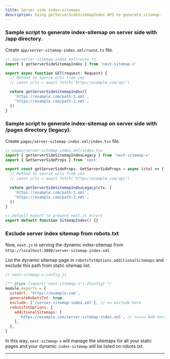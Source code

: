 ```yaml
---
title: Server side index-sitemaps
description: Using getServerSideSitemapIndex API to generate sitemap.
---
```


### Sample script to generate index-sitemap on server side with /app directory.

Create `app/server-sitemap-index.xml/route.ts` file.

```ts
// app/server-sitemap-index.xml/route.ts
import { getServerSideSitemapIndex } from 'next-sitemap-x'

export async function GET(request: Request) {
  // Method to source urls from cms
  // const urls = await fetch('https//example.com/api')

  return getServerSideSitemapIndex([
    'https://example.com/path-1.xml',
    'https://example.com/path-2.xml',
  ])
}
```

### Sample script to generate index-sitemap on server side with /pages directory (legacy).

Create `pages/server-sitemap-index.xml/index.tsx` file.

```ts
// pages/server-sitemap-index.xml/index.tsx
import { getServerSideSitemapIndexLegacy } from 'next-sitemap-x'
import { GetServerSideProps } from 'next'

export const getServerSideProps: GetServerSideProps = async (ctx) => {
  // Method to source urls from cms
  // const urls = await fetch('https//example.com/api')

  return getServerSideSitemapIndexLegacy(ctx, [
    'https://example.com/path-1.xml',
    'https://example.com/path-2.xml',
  ])
}

// Default export to prevent next.js errors
export default function SitemapIndex() {}
```

### Exclude server index sitemap from robots.txt

Now, `next.js` is serving the dynamic index-sitemap from `http://localhost:3000/server-sitemap-index.xml`.

List the dynamic sitemap page in `robotsTxtOptions.additionalSitemaps` and exclude this path from static sitemap list.

```js
// next-sitemap-x.config.js

/** @type {import('next-sitemap-x').IConfig} */
module.exports = {
  siteUrl: 'https://example.com',
  generateRobotsTxt: true,
  exclude: ['/server-sitemap-index.xml'], // <= exclude here
  robotsTxtOptions: {
    additionalSitemaps: [
      'https://example.com/server-sitemap-index.xml', // <==== Add here
    ],
  },
}
```

In this way, `next-sitemap-x` will manage the sitemaps for all your static pages and your dynamic `index-sitemap` will be listed on robots.txt.

---
